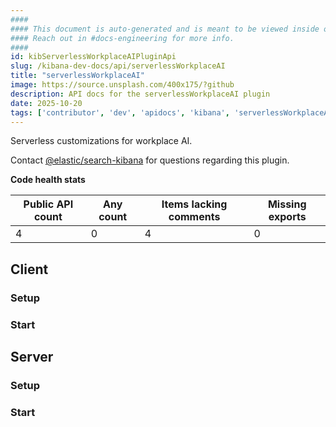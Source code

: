 ```yaml
---
####
#### This document is auto-generated and is meant to be viewed inside our experimental, new docs system.
#### Reach out in #docs-engineering for more info.
####
id: kibServerlessWorkplaceAIPluginApi
slug: /kibana-dev-docs/api/serverlessWorkplaceAI
title: "serverlessWorkplaceAI"
image: https://source.unsplash.com/400x175/?github
description: API docs for the serverlessWorkplaceAI plugin
date: 2025-10-20
tags: ['contributor', 'dev', 'apidocs', 'kibana', 'serverlessWorkplaceAI']
---
```


Serverless customizations for workplace AI.

Contact [@elastic/search-kibana](https://github.com/orgs/elastic/teams/search-kibana) for questions regarding this plugin.

**Code health stats**

| Public API count  | Any count | Items lacking comments | Missing exports |
|-------------------|-----------|------------------------|-----------------|
| 4 | 0 | 4 | 0 |

## Client

### Setup
<DocDefinitionList data={[serverlessWorkplaceAIObj.client.setup]}/>

### Start
<DocDefinitionList data={[serverlessWorkplaceAIObj.client.start]}/>

## Server

### Setup
<DocDefinitionList data={[serverlessWorkplaceAIObj.server.setup]}/>

### Start
<DocDefinitionList data={[serverlessWorkplaceAIObj.server.start]}/>

